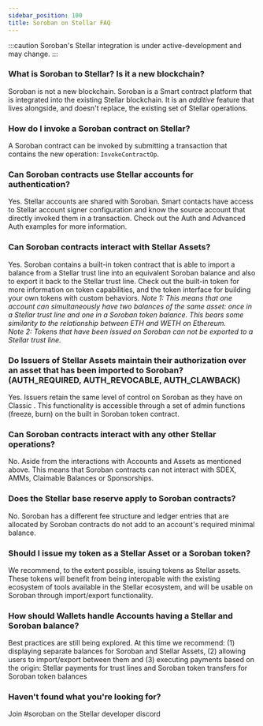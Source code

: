 ```yaml
---
sidebar_position: 100
title: Soroban on Stellar FAQ
---
```


:::caution
Soroban's Stellar integration is under active-development and may change.
:::

### What is Soroban to Stellar? Is it a new blockchain?
Soroban is not a new blockchain. Soroban is a Smart contract platform that is integrated into the existing Stellar blockchain. It is an *additive* feature that lives alongside, and doesn't replace, the existing set of Stellar operations. 

### How do I invoke a Soroban contract on Stellar?
A Soroban contract can be invoked by submitting a transaction that contains the new operation: `InvokeContractOp`.

### Can Soroban contracts use Stellar accounts for authentication?
Yes. Stellar accounts are shared with Soroban. Smart contacts have access to Stellar account signer configuration and know the source account that directly invoked them in a transaction. Check out the Auth and Advanced Auth examples for more information.  

### Can Soroban contracts interact with Stellar Assets?
Yes. Soroban contains a built-in token contract that is able to import a balance from a Stellar trust line into an equivalent Soroban balance and also to export it back to the Stellar trust line. Check out the built-in token for more information on token capabilities, and the token interface for building your own tokens with custom behaviors. 
*Note 1: This means that one account can simultaneously have two balances of the same asset: once in a Stellar trust line and one in a Soroban token balance. This bears some similarity to the relationship between ETH and WETH on Ethereum.*   
*Note 2: Tokens that have been issued on Soroban can not be exported to a Stellar trust line.*

### Do Issuers of Stellar Assets maintain their authorization over an asset that has been imported to Soroban? (AUTH_REQUIRED, AUTH_REVOCABLE, AUTH_CLAWBACK)
Yes. Issuers retain the same level of control on Soroban as they have on Classic . This functionality is accessible through a set of admin functions (freeze, burn) on the built in Soroban token contract.

### Can Soroban contracts interact with any other Stellar operations?
No. Aside from the interactions with Accounts and Assets as mentioned above. This means that Soroban contracts can not interact with SDEX, AMMs, Claimable Balances or Sponsorships.  

### Does the Stellar base reserve apply to Soroban contracts?
No. Soroban has a different fee structure and ledger entries that are allocated by Soroban contracts do not add to an account's required minimal balance.

### Should I issue my token as a Stellar Asset or a Soroban token?
We recommend, to the extent possible, issuing tokens as Stellar assets. These tokens will benefit from being interopable with the existing ecosystem of tools available in the Stellar ecosystem, and will be usable on Soroban through import/export functionality. 

### How should Wallets handle Accounts having a Stellar and Soroban balance?
Best practices are still being explored. At this time we recommend: (1) displaying separate balances for Soroban and Stellar Assets, (2) allowing users to import/export between them and (3) executing payments based on the origin: Stellar payments for trust lines and Soroban token transfers for Soroban token balances  

### Haven't found what you're looking for?
Join #soroban on the Stellar developer discord
